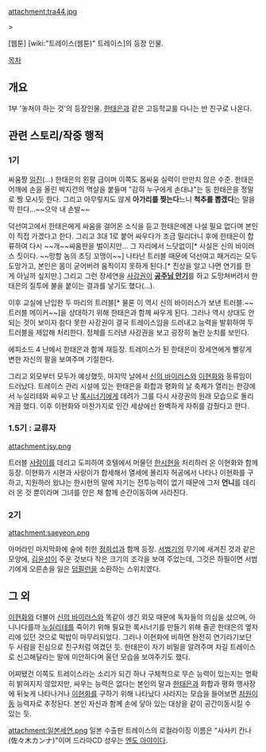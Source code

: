 attachment:tra44.jpg

>{{{+1 '''"이제 알았어... 너와 내가 있는 이유... 그리고 모든 걸..."'''}}}

[웹툰] [wiki:"트레이스(웹툰)" 트레이스]의 등장 인물.

[[목차]]
== 개요 ==
1부 '놓쳐야 하는 것'의 등장인물. [[한태은]]과 같은 고등학교를 다니는 반 친구로 나온다.

== 관련 스토리/작중 행적 ==
=== 1기 ===
싸움짱 [[일진]](...) 한태은의 왼팔 급이며 이쪽도 몸싸움 실력이 만만치 않은 수준. 한태은 어깨에 손을 올린 박지건의 멱살을 붙들며 "감히 누구에게 손대냐"는 둥 한태은을 정말로 짱 모시듯 한다. 그리고 아무렇지도 않게 '''아가리를 찢는다'''느니 '''척추를 뽑겠다'''는 말을 막 한다...~~으악 내 손발~~

덕선여고에서 한태은에게 싸움을 걸어온 소식을 듣고 한태은에겐 나설 필요 없다며 본인이 직접 가겠다고 한다. 그리고 3대 1로 붙어 싸우다가 조금 밀리더니 후에 한태은이 합류하여 다시 ~~개~~싸움판을 벌이지만... 그 자리에서 느닷없이[* 사실은 신의 바이러스 짓이다. ~~망할 놈의 초딩 꼬맹이~~] 나타난 트러블 때문에 덕선여고 패거리는 모두 도망가고, 본인은 몸이 굳어버려 움직이지 못하게 된다.[* 진상을 알고 나면 연기를 한 게 아닐까 싶지만.] 그리고 그런 장세연을 [[사강권]]이 '''[[공주님 안기]]'''를 하고 도망쳐버려서 한태은의 질투에 불을 붙이는 결과를 낳기도 했다(...).

이후 교실에 난입한 두 마리의 트러블[* 물론 이 역시 신의 바이러스가 보낸 트러블.~~트러블 메이커~~]을 상대하기 위해 한태은과 함께 싸우게 된다. 그러나 역시 상대도 안 되는 것이 보이자 참다 못한 사강권이 결국 트레이스임을 드러내고 능력을 발휘하여 두 트러블을 제압해 처리한다. 정체를 드러낸 사강권을 보고 굉장히 놀란 눈치를 보인다.

에피소드 4 난에서 한태은과 함께 재등장. 트레이스가 된 한태은이 장세연에게 빨갛게 변한 자신의 팔을 보여주며 기절한다.

그리고 외모부터 모두가 예상했듯, 마지막 날에서 [[신의 바이러스]]와 [[이현화]]와 동류임이 드러났다. 트레이스 관리 시설에 있는 한태은을 화합과 평화의 날 축제가 열리는 한강에서 누실리테와 싸우고 난 [[사강권|록시너기]]에게 데려가 그를 다시 사강권의 원래 모습으로 돌리게끔 했다. 이후 이현화와 마찬가지로 인간 세상에선 완벽하게 자취를 감췄다고 한다.

=== 1.5기 : 교류자 ===
attachment:jsy.png

트러블 [[사랑이]]를 데리고 도피하여 호텔에서 머물던 [[한시현]]을 처리하러 온 이현화와 함께 등장. 이현화가 시현과 사랑이가 합세해서 열세에 몰리자 허공에서 나타나 이현화를 구하고, 지원하러 왔냐는 한시현의 말에 자기는 전투능력이 없기 때문에 그저 '''언니'''를 데리러 온 것 뿐이라며 그녀를 안은 채 함께 순간이동하며 사라진다.

=== 2기 ===
attachment:saeyeon.png

아머라인 마지막화에 술에 취한 [[정희섭]]과 함께 등장. [[서범기]]의 무기에 새겨진 것과 같은 모양에, [[김윤성]]이 주운 것보다 작은 크기의 조각을 보여 주었는데, 그것은 하필이면 서범기에게 오른손을 잃은 [[덤필런]]을 소환하는 스위치였다.

== 그 외 ==
[[이현화]]와 더불어 [[신의 바이러스]]와 똑같이 생긴 외모 때문에 독자들의 의심을 샀으며, 아니나다를까 [[누실리테]]를 죽이기 위해 필요한 록시너기를 만들기 위해 줄곧 한태은의 옆자리에 있던 것으로 떡밥이 마무리되었다. 그러나 이현화에 비하면 완전히 연기라기보단 두 사람을 진심으로 친구처럼 여겼던 듯. 한태은이 자기 비밀을 알려주며 자길 트레이스로 신고해달라는 말에 미안하다며 울던 모습을 보여주기도 했다.

어찌됐건 이쪽도 트레이스라는 소리가 되긴 하나 구체적으로 무슨 능력이 있는지는 명확히 밝혀지지 않았지만, 싸우는 능력은 없다는 본인의 말과 [[한태은]]과 화합과 평화 행사장에 뒤늦게 나타나거나 [[이현화]]를 구하기 위해 나타났다 사라지는 모습을 들어보면 [[텔레포트|차원이동]] 능력자로 추정된다. 본인 자신과 함께 손에 닿아 있는 대상을 같이 공간이동시킬 수 있는 듯.

attachment:일본세연.png
일본 수출판 트레이스의 로컬라이징 이름은 "사사키 칸나(佐々木カンナ)"이며 드라마CD 성우는 [[엔도 아야]]이다.
